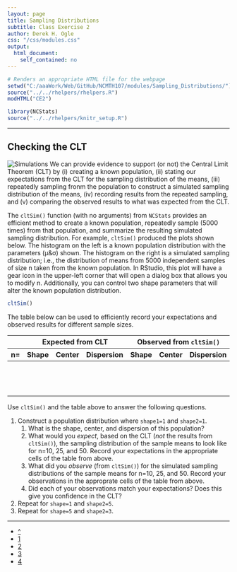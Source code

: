 ```yaml
---
layout: page
title: Sampling Distributions
subtitle: Class Exercise 2
author: Derek H. Ogle
css: "/css/modules.css"
output:
  html_document:
    self_contained: no
---
```


```r
# Renders an appropriate HTML file for the webpage
setwd("C:/aaaWork/Web/GitHub/NCMTH107/modules/Sampling_Distributions/")
source("../../rhelpers/rhelpers.R")
modHTML("CE2")
```

```r
library(NCStats)
source("../../rhelpers/knitr_setup.R")
```

----

## Checking the CLT
<img src="../zimgs/computer-1.jpg" alt="Simulations" class="img-right">
We can provide evidence to support (or not) the Central Limit Theorem (CLT) by (i) creating a known population, (ii) stating our expectations from the CLT for the sampling distribution of the means, (iii) repeatedly sampling fronm the population to construct a simulated sampling distribution of the means, (iv) recording results from the repeated sampling, and (v) comparing the observed results to what was expected from the CLT.

The `cltSim()` function (with no arguments) from `NCStats` provides an efficient method to create a known population, repeatedly sample (5000 times) from that population, and summarize the resulting simulated sampling distribution.  For example, `cltSim()` produced the plots shown below.  The histogram on the left is a known population distribution with the parameters (&mu;&amp;&sigma;) shown.  The histogram on the right is a simulated sampling distribution; i.e., the distribution of means from 5000 independent samples of size n taken from the known population.  In RStudio, this plot will have a gear icon in the upper-left corner that will open a dialog box that allows you to modify n.  Additionally, you can control two shape parameters that will alter the known population distribution.

```r
cltSim()
```

The table below can be used to efficiently record your expectations and observed results for different sample sizes.

<table class="table table-bordered table-condensed">
<thead>
<tr><th></th><th colspan=3 class="text-center">Expected from CLT</th><th colspan=3 class="text-center">Observed from <code>cltSim()</code></th></tr>
<tr><th>n=</th><th class="text-center">Shape</th><th class="text-center">Center</th><th class="text-center">Dispersion</th><th class="text-center">Shape</th><th class="text-center">Center</th><th class="text-center">Dispersion</th></tr>
</thead>
<tbody>
<tr><td>&nbsp;</td><td>&nbsp;</td><td>&nbsp;</td><td>&nbsp;</td><td>&nbsp;</td><td>&nbsp;</td><td>&nbsp;</td></tr>
<tr><td>&nbsp;</td><td>&nbsp;</td><td>&nbsp;</td><td>&nbsp;</td><td>&nbsp;</td><td>&nbsp;</td><td>&nbsp;</td></tr>
<tr><td>&nbsp;</td><td>&nbsp;</td><td>&nbsp;</td><td>&nbsp;</td><td>&nbsp;</td><td>&nbsp;</td><td>&nbsp;</td></tr>
</tbody>
</table>

Use `cltSim()` and the table above to answer the following questions.

1. Construct a population distribution where `shape1=1` and `shape2=1`.
    1. What is the shape, center, and dispersion of this population?
    1. What would you *expect*, based on the CLT (*not* the results from `cltSim()`), the sampling distribution of the sample means to look like for n=10, 25, and 50.  Record your expectations in the appropriate cells of the table from above.
    1. What did you *observe* (from `cltSim()`) for the simulated sampling distributions of the sample means for n=10, 25, and 50.  Record your observations in the approprate cells of the table from above.
    1. Did each of your observations match your expectations?  Does this give you confidence in the CLT?
1. Repeat for `shape=1` and `shape2=5`.
1. Repeat for `shape=5` and `shape2=3`.

----

<div class="text-center">
<ul class="pagination pagination-lg">
  <li><a href="index.html">^</a></li>
  <li><a href="CE1.html">1</a></li>
  <li class="active"><a href="#">2</a></li>
  <li><a href="CE3.html">3</a></li>
  <li><a href="CE4.html">4</a></li>
</ul>
